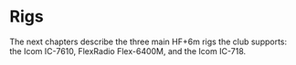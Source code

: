 # Rigs

The next chapters describe the three main HF+6m rigs the club supports: the Icom IC-7610, FlexRadio Flex-6400M, and the Icom IC-718.


